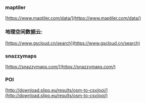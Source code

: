 ### maptiler

[https://www.maptiler.com/data/](https://www.maptiler.com/data/)

### 地理空间数据云:

[https://www.gscloud.cn/search](https://www.gscloud.cn/search)

### snazzymaps

[https://snazzymaps.com/](https://snazzymaps.com/)

### POI

[http://download.slipo.eu/results/osm-to-csv/poi/](http://download.slipo.eu/results/osm-to-csv/poi/)